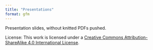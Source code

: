 ```yaml
---
title: "Presentations"
format: gfm
---
```


Presentation slides, without knitted PDFs pushed.

License: This work is licensed under a [Creative Commons Attribution-ShareAlike 4.0 International License](https://creativecommons.org/licenses/by-sa/4.0/).
